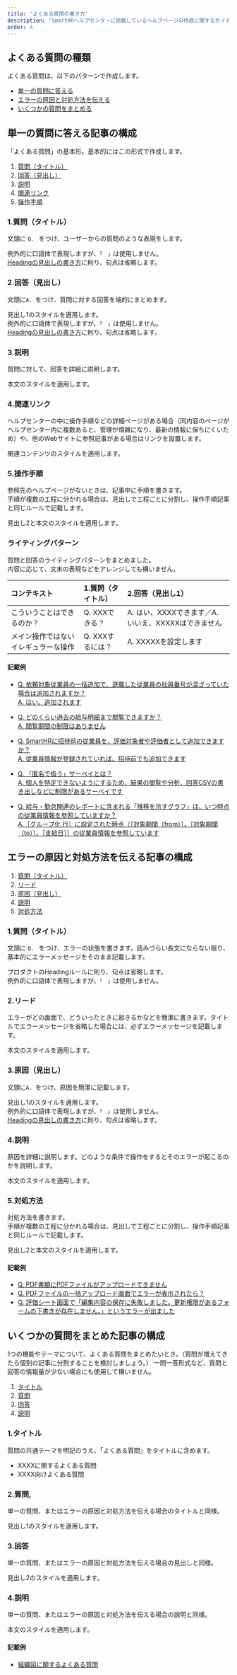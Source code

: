 ```yaml
---
title: 'よくある質問の書き方'
description: 'SmartHRヘルプセンターに掲載しているヘルプページの作成に関するガイドラインです。'
order: 4
---
```


## よくある質問の種類
よくある質問は、以下のパターンで作成します。
* [単一の質問に答える](#h2-1)
* [エラーの原因と対処方法を伝える](#h2-2)
* [いくつかの質問をまとめる](#h2-3)

## 単一の質問に答える記事の構成
「よくある質問」の基本形。基本的にはこの形式で作成します。

1. [質問（タイトル）](#h3-0)
2. [回答（見出し）](#h3-1)
3. [説明](#h3-2)
4. [関連リンク](#h3-3)
5. [操作手順](#h3-4)

### 1.質問（タイトル）
文頭に `Q. ` をつけ、ユーザーからの質問のような表現をします。

例外的に口語体で表現しますが、`「　」`は使用しません。  
[Headingの見出しの書き方](../../../../products/components/heading/#h2-3)に則り、句点は省略します。

### 2.回答（見出し）
文頭に`A. `をつけ、質問に対する回答を端的にまとめます。

見出し1のスタイルを適用します。  
例外的に口語体で表現しますが、`「　」`は使用しません。  
[Headingの見出しの書き方](../../../../products/components/heading/#h2-3)に則り、句点は省略します。

### 3.説明
質問に対して、回答を詳細に説明します。

本文のスタイルを適用します。

### 4.関連リンク
ヘルプセンターの中に操作手順などの詳細ページがある場合（同内容のページがヘルプセンター内に複数あると、管理が煩雑になり、最新の情報に保ちにくいため）や、他のWebサイトに参照記事がある場合はリンクを設置します。

関連コンテンツのスタイルを適用します。

### 5.操作手順
参照先のヘルプページがないときは、記事中に手順を書きます。  
手順が複数の工程に分かれる場合は、見出しで工程ごとに分割し、操作手順記事と同じルールで記載します。

見出し2と本文のスタイルを適用します。

### ライティングパターン
質問と回答のライティングパターンをまとめました。  
内容に応じて、文末の表現などをアレンジしても構いません。

| コンテキスト | 1.質問（タイトル） | 2.回答（見出し1） |
| :--- | :--- | :--- |
| こういうことはできるのか？ | Q. XXXできる？ | A. はい、XXXXできます／A. いいえ、XXXXXはできません |
| メイン操作ではないイレギュラーな操作 | Q. XXXするには？ |A. XXXXXを設定します |

#### 記載例
<!-- textlint-disable -->
* [Q. 依頼対象従業員の一括追加で、退職した従業員の社員番号が混ざっていた場合は追加されますか？  
A. はい。追加されます](https://knowledge.smarthr.jp/hc/ja/articles/360063202573)

* [Q. どのくらい過去の給与明細まで閲覧できますか？  
A. 閲覧期間の制限はありません](https://knowledge.smarthr.jp/hc/ja/articles/4407883948825)

* [Q. SmartHRに招待前の従業員を、評価対象者や評価者として追加できますか？  
A. 従業員情報が登録されていれば、招待前でも追加できます](https://knowledge.smarthr.jp/hc/ja/articles/4410757431193)

* [Q. 「匿名で扱う」サーベイとは？  
A. 個人を特定できないようにするため、結果の閲覧や分析、回答CSVの書き出しなどに制限があるサーベイです](https://knowledge.smarthr.jp/hc/ja/articles/900005669166)

* [Q. 給与・勤怠関連のレポートに含まれる「推移を示すグラフ」は、いつ時点の従業員情報を参照していますか？  
A.［グループ化 行］に設定された時点（［対象期間（from）］、［対象期間（to）］、［支給日］）の従業員情報を参照しています](https://knowledge.smarthr.jp/hc/ja/articles/4412871737753)
<!-- textlint-enable -->
## エラーの原因と対処方法を伝える記事の構成

1. [質問（タイトル）](#h3-0)
2. [リード]()
3. [原因（見出し）](#h3-1)
4. [説明](#h3-2)
5. [対処方法](#h3-3)

### 1.質問（タイトル）
文頭に `Q. ` をつけ、エラーの状態を書きます。読みづらい長文にならない限り、基本的にエラーメッセージをそのまま記載します。

プロダクトのHeadingルールに則り、句点は省略します。  
例外的に口語体で表現しますが、`「　」`は使用しません。

### 2.リード
エラーがどの画面で、どういったときに起きるかなどを簡潔に書きます。タイトルでエラーメッセージを省略した場合には、必ずエラーメッセージを記載します。  

本文のスタイルを適用します。

### 3.原因（見出し）
文頭に`A. `をつけ、原因を簡潔に記載します。

見出し1のスタイルを適用します。  
例外的に口語体で表現しますが、`「　」`は使用しません。  
[Headingの見出しの書き方](../../../../products/components/heading/#h2-3)に則り、句点は省略します。

### 4.説明
原因を詳細に説明します。どのような条件で操作をするとそのエラーが起こるのかを説明します。

本文のスタイルを適用します。

### 5.対処方法
対処方法を書きます。  
手順が複数の工程に分かれる場合は、見出しで工程ごとに分割し、操作手順記事と同じルールで記載します。

見出し2と本文のスタイルを適用します。

#### 記載例
* [Q. PDF書類にPDFファイルがアップロードできません](https://knowledge.smarthr.jp/hc/ja/articles/900006399563)  
* [Q. PDFファイルの一括アップロード画面でエラーが表示されたら？](https://knowledge.smarthr.jp/hc/ja/articles/4402948144153)  
* [Q. 評価シート画面で「編集内容の保存に失敗しました。更新権限があるフォームの下書きが存在しません。」というエラーが出ました](https://knowledge.smarthr.jp/hc/ja/articles/4411286053273)  

## いくつかの質問をまとめた記事の構成
1つの機能やテーマについて、よくある質問をまとめたいとき。（質問が増えてきたら個別の記事に分割することを検討しましょう。）
一問一答形式など、質問と回答の情報量が少ない場合にも使用して構いません。

1. [タイトル](#h4-0)
2. [質問](#h3-0)
3. [回答](#h3-1)
4. [説明](#h3-2)

### 1.タイトル
質問の共通テーマを明記のうえ、「よくある質問」をタイトルに含めます。

- XXXXに関するよくある質問
- XXXX向けよくある質問

### 2.質問,
単一の質問、またはエラーの原因と対処方法を伝える場合のタイトルと同様。

見出し1のスタイルを適用します。

### 3.回答
単一の質問、またはエラーの原因と対処方法を伝える場合の見出しと同様。

見出し2のスタイルを適用します。

### 4.説明
単一の質問、またはエラーの原因と対処方法を伝える場合の説明と同様。

本文のスタイルを適用します。

#### 記載例
* [組織図に関するよくある質問](https://knowledge.smarthr.jp/hc/ja/articles/1500002013322)
